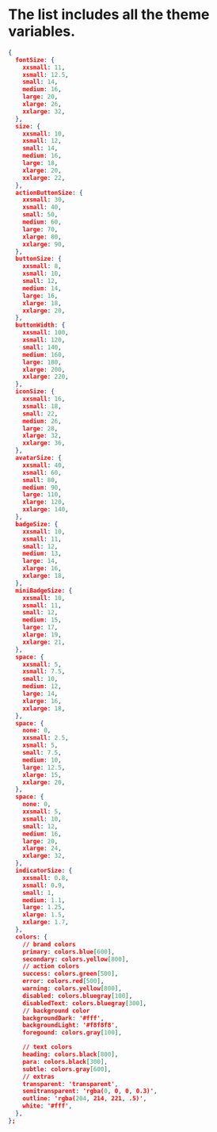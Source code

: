 
<Meta title="Guide|Theme" />

# The list includes all the theme variables.

```json
{
  fontSize: {
    xxsmall: 11,
    xsmall: 12.5,
    small: 14,
    medium: 16,
    large: 20,
    xlarge: 26,
    xxlarge: 32,
  },
  size: {
    xxsmall: 10,
    xsmall: 12,
    small: 14,
    medium: 16,
    large: 18,
    xlarge: 20,
    xxlarge: 22,
  },
  actionButtonSize: {
    xxsmall: 30,
    xsmall: 40,
    small: 50,
    medium: 60,
    large: 70,
    xlarge: 80,
    xxlarge: 90,
  },
  buttonSize: {
    xxsmall: 8,
    xsmall: 10,
    small: 12,
    medium: 14,
    large: 16,
    xlarge: 18,
    xxlarge: 20,
  },
  buttonWidth: {
    xxsmall: 100,
    xsmall: 120,
    small: 140,
    medium: 160,
    large: 180,
    xlarge: 200,
    xxlarge: 220,
  },
  iconSize: {
    xxsmall: 16,
    xsmall: 18,
    small: 22,
    medium: 26,
    large: 28,
    xlarge: 32,
    xxlarge: 36,
  },
  avatarSize: {
    xxsmall: 40,
    xsmall: 60,
    small: 80,
    medium: 90,
    large: 110,
    xlarge: 120,
    xxlarge: 140,
  },
  badgeSize: {
    xxsmall: 10,
    xsmall: 11,
    small: 12,
    medium: 13,
    large: 14,
    xlarge: 16,
    xxlarge: 18,
  },
  miniBadgeSize: {
    xxsmall: 10,
    xsmall: 11,
    small: 12,
    medium: 15,
    large: 17,
    xlarge: 19,
    xxlarge: 21,
  },
  space: {
    xxsmall: 5,
    xsmall: 7.5,
    small: 10,
    medium: 12,
    large: 14,
    xlarge: 16,
    xxlarge: 18,
  },
  space: {
    none: 0,
    xxsmall: 2.5,
    xsmall: 5,
    small: 7.5,
    medium: 10,
    large: 12.5,
    xlarge: 15,
    xxlarge: 20,
  },
  space: {
    none: 0,
    xxsmall: 5,
    xsmall: 10,
    small: 12,
    medium: 16,
    large: 20,
    xlarge: 24,
    xxlarge: 32,
  },
  indicatorSize: {
    xxsmall: 0.8,
    xsmall: 0.9,
    small: 1,
    medium: 1.1,
    large: 1.25,
    xlarge: 1.5,
    xxlarge: 1.7,
  },
  colors: {
    // brand colors
    primary: colors.blue[600],
    secondary: colors.yellow[800],
    // action colors
    success: colors.green[500],
    error: colors.red[500],
    warning: colors.yellow[800],
    disabled: colors.bluegray[100],
    disabledText: colors.bluegray[300],
    // background color
    backgroundDark: '#fff',
    backgroundLight: '#f8f8f8',
    foregound: colors.gray[100],

    // text colors
    heading: colors.black[800],
    para: colors.black[300],
    subtle: colors.gray[600],
    // extras
    transparent: 'transparent',
    semitransparent: 'rgba(0, 0, 0, 0.3)',
    outline: 'rgba(204, 214, 221, .5)',
    white: '#fff',
  },
};
```
